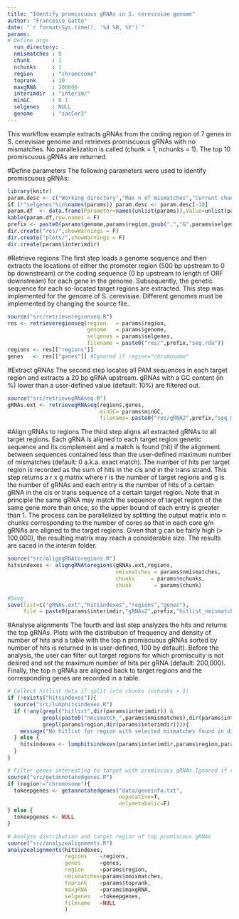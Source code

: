 ```yaml
---
title: "Identify promiscuous gRNAs in S. cerevisiae genome"
author: "Francesco Gatto"
date: "`r format(Sys.time(), '%d %B, %Y')`"
params:
# Define args
  run_directory: .
  nmismatches : 0
  chunk       : 1
  nchunks     : 1
  region      : "chromosome"
  toprank     : 10
  maxgRNA     : 200000
  interimdir  : "interim/"
  minGC       : 0.1
  selgenes    : NULL
  genome      : "sacCer3"
---
```

  
This workflow example extracts gRNAs from the coding region of 7 genes in S. cerevisiae genome and retrieves promiscuous gRNAs with no mismatches. No parallelization is called (chunk = 1, nchunks = 1). The top 10 promiscuous gRNAs are returned.

#Define parameters
The following parameters were used to identify promiscuous gRNAs:
```r
library(knitr)
param.desc <- c("Working directory","Max n of mismatches","Current chunk #","Total n of chunks","Region that gRNAs target","Number of top promiscuous gRNAs returned","Maximum number of hits per promiscuous gRNA","Directory of interim files","Minimum GC content (fraction) in extracted gRNAs","Selected genes in genome (all if NULL)", "Loaded genome")
if (!"selgenes"%in%names(params)) param.desc <- param.desc[-10]
param.df  <- data.frame(Parameter=names(unlist(params)),Value=unlist(params),Description=param.desc)
kable(param.df,row.names = F)
prefix <- paste0(params$genome,params$region,gsub(",","&",params$selgenes))
dir.create("res/",showWarnings = F)
dir.create("plots/",showWarnings = F)
dir.create(params$interimdir)
```

#Retrieve regions
The first step loads a genome sequence and then extracts the locations of either the promoter region (500 bp upstream to 0 bp downstream) or the coding sequence (0 bp upstream to length of ORF downstream) for each gene in the genome. Subsequently, the genetic sequence for each so-located target regions are extracted. This step was implemented for the genome of S. cerevisiae. Different genomes must be implemented by changing the source file.

```r
source("src/retrieveregionseq.R")
res <- retrieveregionseq(region   = params$region,
                         genome   = params$genome,
                         selgenes = params$selgenes,
                         filename = paste0("res/",prefix,"seq.rda"))
regions <- res[["regions"]]
genes   <- res[["genes"]] #Ignored if region="chromosome"
```

#Extract gRNAs
The second step locates all PAM sequences in each target region and extracts a 20 bp gRNA upstream. gRNAs with a GC content (in %) lower than a user-defined value (default: 10%) are filtered out.

```r
source("src/retrievegRNAseq.R")
gRNAs.ext <- retrievegRNAseq(regions,genes,
                             minGC= params$minGC,
                             filename= paste0("res/gRNA2",prefix,"seq_minGC",params$minGC,".rda"))
```

#Align gRNAs to regions
The third step aligns all extracted gRNAs to all target regions. Each gRNA is aligned to each target region genetic sequence and its complement and a match is found (hit) if the alignment between sequences contained less than the user-defined maximum number of mismatches (default: 0 a.k.a. exact match). The number of hits per target region is recorded as the sum of hits in the cis and in the trans strand. This step returns a r x g matrix where r is the number of target regions and g is the number of gRNAs and each entry is the number of hits of a certain gRNA in the cis or trans sequence of a certain target region. Note that in principle the same gRNA may match the sequence of target region of the same gene more than once, so the upper bound of each entry is greater than 1. The process can be parallelized by splitting the output matrix into n chunks corresponding to the number of cores so that in each core g/n gRNAs are aligned to the target regions. Given that g can be fairly high (> 100,000), the resulting matrix may reach a considerable size. The results are saced in the interim folder.

```r
source("src/aligngRNAtoregions.R")
hitsindexes <- aligngRNAtoregions(gRNAs.ext,regions,
                                  nmismatches = params$nmismatches,
                                  chunks     = params$nchunks,
                                  chunk       = params$chunk)

#Save
save(list=c("gRNAs.ext","hitsindexes","regions","genes"), 
     file = paste0(params$interimdir,"gRNAs2",prefix,"hitlist_nmismatch",params$nmismatches,".rda"))
```

#Analyse alignments 
The fourth and last step analyzes the hits and returns the top gRNAs. Plots with the distribution of frequency and density of number of hits and a table with the top n promiscuous gRNAs sorted by number of hits is returned (n is user-defined, 100 by default). Before the analysis, the user can filter out target regions for which promiscuity is not desired and set the maximum number of hits per gRNA (default: 200,000). Finally, the top n gRNAs are aligned back to target regions and the corresponding genes are recorded in a table. 

```r
# Collect hitlist data if split into chunks (nchunks > 1)
if (!exists("hitsindexes")){ 
  source("src/lumphitsindexes.R")
  if (!any(grepl("hitlist",dir(params$interimdir)) & 
           grepl(paste0("nmismatch_",params$nmismatches),dir(params$interimdir)) &
           grepl(params$region,dir(params$interimdir)))){
    message("No hitlist for region with selected mismatches found in directory: ", params$interimdir,". Skipping...")
  } else {
    hitsindexes <- lumphitsindexes(params$interimdir,params$region,params$nmismatches)
  }
}

# Filter genes interesting to target with promiscous gRNAs.Ignored if region = "chromosome"
source("src/getannotatedgenes.R")
if (region!="chromosome"){
  tokeepgenes <- getannotatedgenes("data/geneinfo.txt",
                                   noputative=T,
                                   onlymetabolic=F)
} else {
  tokeepgenes <- NULL
}

# Analyze distribution and target region of top promiscous gRNAs
source("src/analyzealignments.R")
analyzealignments(hitsindexes,
                  regions    =regions,
                  genes      =genes,
                  region     =params$region,
                  nmismatches=params$nmismatches,
                  toprank    =params$toprank,
                  maxgRNA    =params$maxgRNA,
                  selgenes   =tokeepgenes,
                  filename   =NULL
                  )
```
